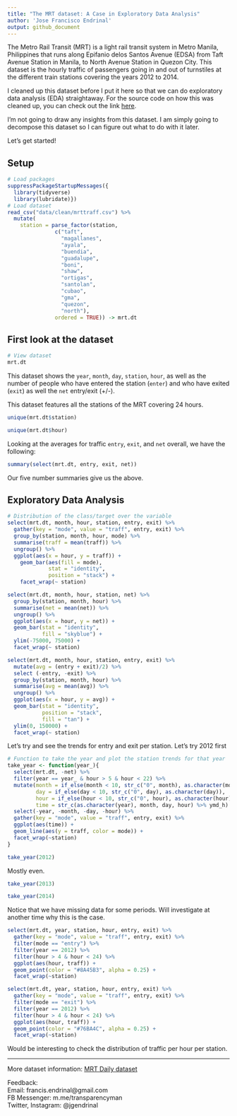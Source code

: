 ```yaml
---
title: "The MRT dataset: A Case in Exploratory Data Analysis"
author: 'Jose Francisco Endrinal'
output: github_document
---
```


The Metro Rail Transit (MRT) is a light rail transit system in Metro Manila, Philippines that runs along Epifanio delos Santos Avenue (EDSA) from Taft Avenue Station in Manila, to North Avenue Station in Quezon City. This dataset is the hourly traffic of passengers going in and out of turnstiles at the different train stations covering the years 2012 to 2014.  

I cleaned up this dataset before I put it here so that we can do exploratory data analysis (EDA) straightaway. For the source code on how this was cleaned up, you can check out the link [here](R/wrang.R).  

I'm not going to draw any insights from this dataset. I am simply going to decompose this dataset so I can figure out what to do with it later.  

Let's get started!  

## Setup

```r
# Load packages
suppressPackageStartupMessages({
  library(tidyverse)
  library(lubridate)})
# Load dataset
read_csv("data/clean/mrttraff.csv") %>% 
  mutate(
    station = parse_factor(station, 
               c("taft", 
                 "magallanes", 
                 "ayala", 
                 "buendia", 
                 "guadalupe", 
                 "boni", 
                 "shaw", 
                 "ortigas", 
                 "santolan", 
                 "cubao", 
                 "gma", 
                 "quezon", 
                 "north"), 
               ordered = TRUE)) -> mrt.dt
```

## First look at the dataset

```r
# View dataset
mrt.dt
```

This dataset shows the `year`, `month`, `day`, `station`, `hour`, as well as the number of people who have entered the station (`enter`) and who have exited (`exit`) as well the `net` entry/exit (+/-).  

This dataset features all the stations of the MRT covering 24 hours.  

```r
unique(mrt.dt$station)
```

```r
unique(mrt.dt$hour)
```

Looking at the averages for traffic `entry`, `exit`, and `net` overall, we have the following:

```r
summary(select(mrt.dt, entry, exit, net))
```

Our five number summaries give us the above.  

## Exploratory Data Analysis

```r
# Distribution of the class/target over the variable
select(mrt.dt, month, hour, station, entry, exit) %>% 
  gather(key = "mode", value = "traff", entry, exit) %>% 
  group_by(station, month, hour, mode) %>% 
  summarise(traff = mean(traff)) %>% 
  ungroup() %>% 
  ggplot(aes(x = hour, y = traff)) + 
    geom_bar(aes(fill = mode), 
             stat = "identity", 
             position = "stack") + 
    facet_wrap(~ station)
```

```r
select(mrt.dt, month, hour, station, net) %>% 
  group_by(station, month, hour) %>% 
  summarise(net = mean(net)) %>% 
  ungroup() %>% 
  ggplot(aes(x = hour, y = net)) + 
  geom_bar(stat = "identity", 
           fill = "skyblue") + 
  ylim(-75000, 75000) + 
  facet_wrap(~ station)
```

```r
select(mrt.dt, month, hour, station, entry, exit) %>% 
  mutate(avg = (entry + exit)/2) %>% 
  select (-entry, -exit) %>% 
  group_by(station, month, hour) %>% 
  summarise(avg = mean(avg)) %>% 
  ungroup() %>% 
  ggplot(aes(x = hour, y = avg)) + 
  geom_bar(stat = "identity", 
           position = "stack", 
           fill = "tan") + 
  ylim(0, 150000) + 
  facet_wrap(~ station)
```

Let's try and see the trends for entry and exit per station. Let's try 2012 first

```r
# Function to take the year and plot the station trends for that year
take_year <- function(year_){
  select(mrt.dt, -net) %>% 
  filter(year == year_ & hour > 5 & hour < 22) %>% 
  mutate(month = if_else(month < 10, str_c("0", month), as.character(month)), 
         day = if_else(day < 10, str_c("0", day), as.character(day)), 
         hour = if_else(hour < 10, str_c("0", hour), as.character(hour)), 
         time = str_c(as.character(year), month, day, hour) %>% ymd_h) %>% 
  select(-year, -month, -day, -hour) %>% 
  gather(key = "mode", value = "traff", entry, exit) %>% 
  ggplot(aes(time)) + 
  geom_line(aes(y = traff, color = mode)) + 
  facet_wrap(~station)
}
```


```r
take_year(2012)
```

Mostly even. 

```r
take_year(2013)
```

```r
take_year(2014)
```

Notice that we have missing data for some periods. Will investigate at another time why this is the case. 

```r
select(mrt.dt, year, station, hour, entry, exit) %>% 
  gather(key = "mode", value = "traff", entry, exit) %>% 
  filter(mode == "entry") %>% 
  filter(year == 2012) %>% 
  filter(hour > 4 & hour < 24) %>% 
  ggplot(aes(hour, traff)) + 
  geom_point(color = "#8A45B3", alpha = 0.25) + 
  facet_wrap(~station)
```

```r
select(mrt.dt, year, station, hour, entry, exit) %>% 
  gather(key = "mode", value = "traff", entry, exit) %>% 
  filter(mode == "exit") %>% 
  filter(year == 2012) %>% 
  filter(hour > 4 & hour < 24) %>% 
  ggplot(aes(hour, traff)) + 
  geom_point(color = "#76BA4C", alpha = 0.25) + 
  facet_wrap(~station)
```

Would be interesting to check the distribution of traffic per hour per station.


***
More dataset information: [MRT Daily dataset](https://www.gov.ph/data/dataset/metro-rail-transit-line-3-passenger-traffic-daily)  

Feedback:  
Email: francis.endrinal@gmail.com  
FB Messenger: m.me/transparencyman  
Twitter, Instagram: @jgendrinal
